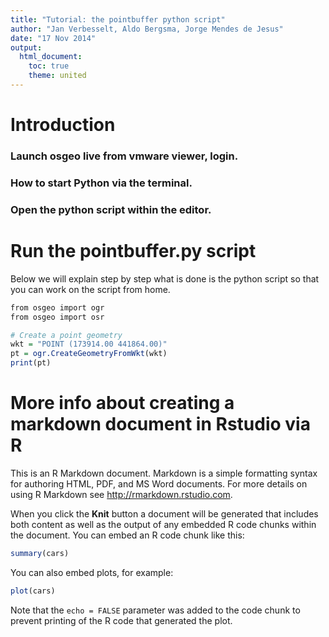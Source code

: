 ```yaml
---
title: "Tutorial: the pointbuffer python script"
author: "Jan Verbesselt, Aldo Bergsma, Jorge Mendes de Jesus"
date: "17 Nov 2014"
output:
  html_document:
    toc: true
    theme: united
---
```


# Introduction

### Launch osgeo live from vmware viewer, login.
### How to start Python via the terminal.
### Open the python script within the editor.

# Run the pointbuffer.py script

Below we will explain step by step what is done is the python script so that you
can work on the script from home.
```r
from osgeo import ogr
from osgeo import osr

# Create a point geometry
wkt = "POINT (173914.00 441864.00)"
pt = ogr.CreateGeometryFromWkt(wkt)
print(pt)
```

# More info about creating a markdown document in Rstudio via R
This is an R Markdown document. Markdown is a simple formatting syntax for authoring HTML, PDF, and MS Word documents. For more details on using R Markdown see <http://rmarkdown.rstudio.com>.

When you click the **Knit** button a document will be generated that includes both content as well as the output of any embedded R code chunks within the document. You can embed an R code chunk like this:

```r
summary(cars)
```

You can also embed plots, for example:

```r
plot(cars)
```

Note that the `echo = FALSE` parameter was added to the code chunk to prevent printing of the R code that generated the plot.


